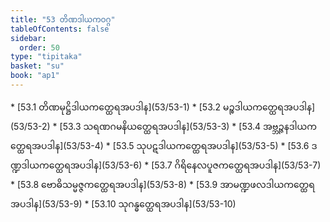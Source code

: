 ```yaml
---
title: "53 တိဏဒါယကဝဂ္ဂ"
tableOfContents: false
sidebar:
  order: 50
type: "tipitaka"
basket: "su"
book: "ap1"
---
```



<DynamicBreadcrumb />



<TableOfContents book="ap1" section="53">
* [53.1 တိဏမုဋ္ဌိဒါယကတ္ထေရအပဒါန](53/53-1)
* [53.2 မဉ္စဒါယကတ္ထေရအပဒါန](53/53-2)
* [53.3 သရဏဂမနိယတ္ထေရအပဒါန](53/53-3)
* [53.4 အဗ္ဘဉ္ဇနဒါယကတ္ထေရအပဒါန](53/53-4)
* [53.5 သုပဋဒါယကတ္ထေရအပဒါန](53/53-5)
* [53.6 ဒဏ္ဍဒါယကတ္ထေရအပဒါန](53/53-6)
* [53.7 ဂိရိနေလပူဇကတ္ထေရအပဒါန](53/53-7)
* [53.8 ဗောဓိသမ္မဇ္ဇကတ္ထေရအပဒါန](53/53-8)
* [53.9 အာမဏ္ဍဖလဒါယကတ္ထေရအပဒါန](53/53-9)
* [53.10 သုဂန္ဓတ္ထေရအပဒါန](53/53-10)
</TableOfContents>